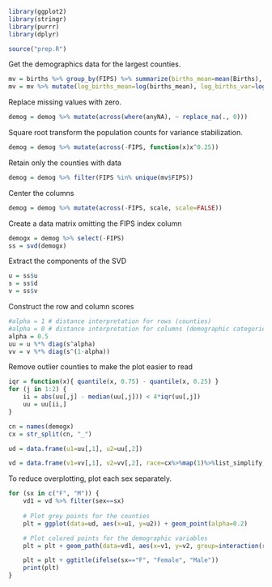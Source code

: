 ```r
library(ggplot2)
library(stringr)
library(purrr)
library(dplyr)
```

```r
source("prep.R")
```

Get the demographics data for the largest counties.

```r
mv = births %>% group_by(FIPS) %>% summarize(births_mean=mean(Births), births_var=var(Births))
mv = mv %>% mutate(log_births_mean=log(births_mean), log_births_var=log(births_var))
```

Replace missing values with zero.

```r
demog = demog %>% mutate(across(where(anyNA), ~ replace_na(., 0)))
```

Square root transform the population counts for variance stabilization.

```r
demog = demog %>% mutate(across(-FIPS, function(x)x^0.25))
```

Retain only the counties with data

```r
demog = demog %>% filter(FIPS %in% unique(mv$FIPS))
```

Center the columns

```r
demog = demog %>% mutate(across(-FIPS, scale, scale=FALSE))
```

Create a data matrix omitting the FIPS index column

```r
demogx = demog %>% select(-FIPS)
ss = svd(demogx)
```

Extract the components of the SVD

```r
u = ss$u
s = ss$d
v = ss$v
```

Construct the row and column scores

```r
#alpha = 1 # distance interpretation for rows (counties)
#alpha = 0 # distance interpretation for columns (demographic categories)
alpha = 0.5
uu = u %*% diag(s^alpha)
vv = v %*% diag(s^(1-alpha))
```

Remove outlier counties to make the plot easier to read

```r
iqr = function(x){ quantile(x, 0.75) - quantile(x, 0.25) }
for (j in 1:2) {
    ii = abs(uu[,j] - median(uu[,j])) < 4*iqr(uu[,j])
    uu = uu[ii,]
}
```

```r
cn = names(demogx)
cx = str_split(cn, "_")
```

```r
ud = data.frame(u1=uu[,1], u2=uu[,2])

vd = data.frame(v1=vv[,1], v2=vv[,2], race=cx%>%map(1)%>%list_simplify,   eth=cx%>%map(2)%>%as_vector, sex=cx%>%map(3)%>%as_vector)
```

To reduce overplotting, plot each sex separately.

```r
for (sx in c("F", "M")) {
    vd1 = vd %>% filter(sex==sx)
    
    # Plot grey points for the counties
    plt = ggplot(data=ud, aes(x=u1, y=u2)) + geom_point(alpha=0.2)

    # Plot colored points for the demographic variables
    plt = plt + geom_path(data=vd1, aes(x=v1, y=v2, group=interaction(race, eth), color=interaction(race, eth)))

    plt = plt + ggtitle(ifelse(sx=="F", "Female", "Male"))
    print(plt)
}
```


